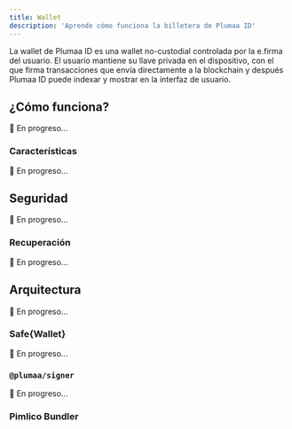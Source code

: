 ```yaml
---
title: Wallet
description: 'Aprende cómo funciona la billetera de Plumaa ID'
---
```


La wallet de Plumaa ID es una wallet no-custodial controlada por la e.firma del usuario. El usuario mantiene su llave privada en el dispositivo, con el que firma transacciones que envía directamente a la blockchain y después Plumaa ID puede indexar y mostrar en la interfaz de usuario.

## ¿Cómo funciona?

🚧 En progreso...

### Características

🚧 En progreso...

## Seguridad

🚧 En progreso...

### Recuperación

🚧 En progreso...

## Arquitectura

🚧 En progreso...

### Safe\{Wallet\}

🚧 En progreso...

### `@plumaa/signer`

🚧 En progreso...

### Pimlico Bundler
